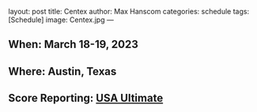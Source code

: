 layout: post
title: Centex
author: Max Hanscom
categories: schedule
tags: [Schedule]
image: Centex.jpg
---

## **When:** March 18-19, 2023

## **Where:** Austin, Texas

## **Score Reporting:** [USA Ultimate](https://play.usaultimate.org/events/Womens-Centex/)